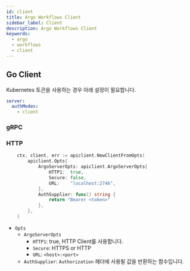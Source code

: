 ```yaml
---
id: client
title: Argo Workflows Client
sidebar_label: Client
description: Argo Workflows Client
keywords:
  - argo
  - workflows
  - client
---
```


## Go Client

Kubernetes 토큰을 사용하는 경우 아래 설정이 필요합니다.

```yaml title="argo-workflows-values.yaml"
server:
  authModes:
    - client
```

### gRPC

### HTTP

```go
	ctx, client, err := apiclient.NewClientFromOpts(
		apiclient.Opts{
			ArgoServerOpts: apiclient.ArgoServerOpts{
				HTTP1:  true,
				Secure: false,
				URL:    "localhost:2746",
			},
			AuthSupplier: func() string {
				return "Bearer <token>"
			},
		},
	)
```

- `Opts`
  - `ArgoServerOpts`
    - `HTTP1`: true, HTTP Client를 사용합니다.
    - `Secure`: HTTPS or HTTP
    - `URL`: `<host>:<port>`
  - `AuthSupplier`: `Authorization` 헤더에 사용될 값을 반환하는 함수입니다.
